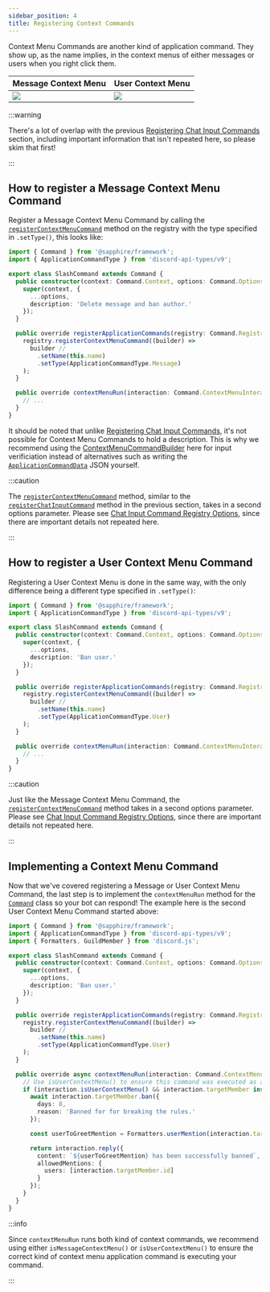 ```yaml
---
sidebar_position: 4
title: Registering Context Commands
---
```


Context Menu Commands are another kind of application command. They show up, as the name implies, in the context menus
of either messages or users when you right click them.

<!-- markdownlint-disable line-length -->

| Message Context Menu                                                          | User Context Menu                                                       |
| ----------------------------------------------------------------------------- | ----------------------------------------------------------------------- |
| [![](./message-context-menu-command.png)](./message-context-menu-command.png) | [![](./user-context-menu-command.png)](./user-context-menu-command.png) |

<!-- markdownlint-enable line-length -->

:::warning

There's a lot of overlap with the previous [Registering Chat Input Commands][registering-chat-input-commands] section,
including important information that isn't repeated here, so please skim that first!

:::

## How to register a Message Context Menu Command

Register a Message Context Menu Command by calling the [`registerContextMenuCommand`][rcmc] method on the registry with
the type specified in `.setType()`, this looks like:

```typescript ts2esm2cjs|{8,12-18}|{8,12-18}
import { Command } from '@sapphire/framework';
import { ApplicationCommandType } from 'discord-api-types/v9';

export class SlashCommand extends Command {
  public constructor(context: Command.Context, options: Command.Options) {
    super(context, {
      ...options,
      description: 'Delete message and ban author.'
    });
  }

  public override registerApplicationCommands(registry: Command.Registry) {
    registry.registerContextMenuCommand((builder) =>
      builder //
        .setName(this.name)
        .setType(ApplicationCommandType.Message)
    );
  }

  public override contextMenuRun(interaction: Command.ContextMenuInteraction) {
    // ...
  }
}
```

It should be noted that unlike [Registering Chat Input Commands][registering-chat-input-commands], it's not possible for
Context Menu Commands to hold a description. This is why we recommend using the
[ContextMenuCommandBuilder][djs-context-menu-command-builder-docs] here for input verificiation instead of alternatives
such as writing the [`ApplicationCommandData`][djs-command-data-docs] JSON yourself.

:::caution

The [`registerContextMenuCommand`][rcmc] method, similar to the [`registerChatInputCommand`][rcic] method in the
previous section, takes in a second options parameter. Please see [Chat Input Command Registry Options][cicro], since
there are important details not repeated here.

:::

## How to register a User Context Menu Command

Registering a User Context Menu is done in the same way, with the only difference being a different type specified in
`.setType()`:

```typescript ts2esm2cjs|{12-18}|{12-18}
import { Command } from '@sapphire/framework';
import { ApplicationCommandType } from 'discord-api-types/v9';

export class SlashCommand extends Command {
  public constructor(context: Command.Context, options: Command.Options) {
    super(context, {
      ...options,
      description: 'Ban user.'
    });
  }

  public override registerApplicationCommands(registry: Command.Registry) {
    registry.registerContextMenuCommand((builder) =>
      builder //
        .setName(this.name)
        .setType(ApplicationCommandType.User)
    );
  }

  public override contextMenuRun(interaction: Command.ContextMenuInteraction) {
    // ...
  }
}
```

:::caution

Just like the Message Context Menu Command, the [`registerContextMenuCommand`][rcmc] method takes in a second options
parameter. Please see [Chat Input Command Registry Options][cicro], since there are important details not repeated here.

:::

## Implementing a Context Menu Command

Now that we've covered registering a Message or User Context Menu Command, the last step is to implement the
`contextMenuRun` method for the [`Command`][command] class so your bot can respond! The example here is the second User
Context Menu Command started above:

```typescript ts2esm2cjs|{21-38}|{21-38}
import { Command } from '@sapphire/framework';
import { ApplicationCommandType } from 'discord-api-types/v9';
import { Formatters, GuildMember } from 'discord.js';

export class SlashCommand extends Command {
  public constructor(context: Command.Context, options: Command.Options) {
    super(context, {
      ...options,
      description: 'Ban user.'
    });
  }

  public override registerApplicationCommands(registry: Command.Registry) {
    registry.registerContextMenuCommand((builder) =>
      builder //
        .setName(this.name)
        .setType(ApplicationCommandType.User)
    );
  }

  public override async contextMenuRun(interaction: Command.ContextMenuInteraction) {
    // Use isUserContextMenu() to ensure this command was executed as a User Context Menu Command
    if (interaction.isUserContextMenu() && interaction.targetMember instanceof GuildMember) {
      await interaction.targetMember.ban({
        days: 8,
        reason: 'Banned for for breaking the rules.'
      });

      const userToGreetMention = Formatters.userMention(interaction.targetMember.id);

      return interaction.reply({
        content: `${userToGreetMention} has been successfully banned`,
        allowedMentions: {
          users: [interaction.targetMember.id]
        }
      });
    }
  }
}
```

:::info

Since `contextMenuRun` runs both kind of context commands, we recommend using either `isMessageContextMenu()` or
`isUserContextMenu()` to ensure the correct kind of context menu application command is executing your command.

:::

[cicro]: ./registering-chat-input-commands.mdx#chat-input-command-registry-options
[command]: ../../../Documentation/api-framework/classes/Command
[cmce]: ./message-context-menu-command.png
[djs-command-data-docs]: https://discord.js.org/#/docs/discord.js/v13/typedef/ApplicationCommandData
[djs-context-menu-command-builder-docs]: https://discord.js.org/#/docs/builders/0.16.0/class/ContextMenuCommandBuilder
[registering-chat-input-commands]: ./registering-chat-input-commands.mdx
[rcic]: ../../../Documentation/api-framework/classes/ApplicationCommandRegistry#registerchatinputcommand
[rcmc]: ../../../Documentation/api-framework/classes/ApplicationCommandRegistry#registercontextmenucommand
